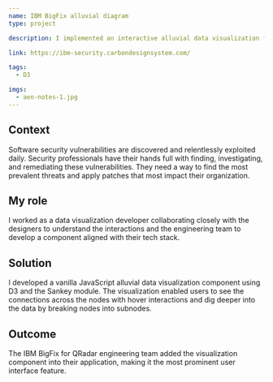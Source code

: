 ```yaml
---
name: IBM BigFix alluvial diagram
type: project

description: I implemented an interactive alluvial data visualization for security analysts to identify the most impactful system patches on the infrastructure.

link: https://ibm-security.carbondesignsystem.com/

tags:
  - D3

imgs:
  - aen-notes-1.jpg
---
```


## Context

Software security vulnerabilities are discovered and relentlessly exploited daily. Security professionals have their hands full with finding, investigating, and remediating these vulnerabilities. They need a way to find the most prevalent threats and apply patches that most impact their organization.

## My role

I worked as a data visualization developer collaborating closely with the designers to understand the interactions and the engineering team to develop a component aligned with their tech stack.

## Solution

I developed a vanilla JavaScript alluvial data visualization component using D3 and the Sankey module. The visualization enabled users to see the connections across the nodes with hover interactions and dig deeper into the data by breaking nodes into subnodes.

## Outcome

The IBM BigFix for QRadar engineering team added the visualization component into their application, making it the most prominent user interface feature.
